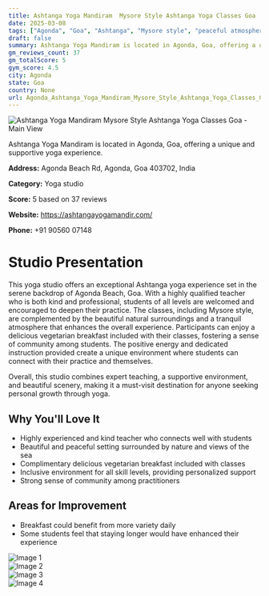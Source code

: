 ```yaml
---
title: Ashtanga Yoga Mandiram  Mysore Style Ashtanga Yoga Classes Goa
date: 2025-03-08
tags: ["Agonda", "Goa", "Ashtanga", "Mysore style", "peaceful atmosphere", "community oriented", "Agonda"]  
draft: false
summary: Ashtanga Yoga Mandiram is located in Agonda, Goa, offering a unique and supportive yoga experience.
gm_reviews_count: 37
gm_totalScore: 5
gym_score: 4.5
city: Agonda
state: Goa
country: None
url: Agonda_Ashtanga_Yoga_Mandiram_Mysore_Style_Ashtanga_Yoga_Classes_Goa
---
```


<div className="aspect-[16/9] relative my-8">
  <img 
    src="https://lh5.googleusercontent.com/p/AF1QipPSItV3nAtwN3kKpdJCgzrg6k5BbRIchkoaAOhp=w1920-h1080-k-no"
    alt="Ashtanga Yoga Mandiram  Mysore Style Ashtanga Yoga Classes Goa - Main View"
    className="object-cover absolute inset-0 w-full h-full rounded-lg"
  />
</div>

Ashtanga Yoga Mandiram is located in Agonda, Goa, offering a unique and supportive yoga experience.

**Address:** Agonda Beach Rd, Agonda, Goa 403702, India

**Category:** Yoga studio

**Score:** 5 based on 37 reviews

**Website:** https://ashtangayogamandir.com/

**Phone:** +91 90560 07148

# Studio Presentation

This yoga studio offers an exceptional Ashtanga yoga experience set in the serene backdrop of Agonda Beach, Goa. With a highly qualified teacher who is both kind and professional, students of all levels are welcomed and encouraged to deepen their practice. The classes, including Mysore style, are complemented by the beautiful natural surroundings and a tranquil atmosphere that enhances the overall experience. Participants can enjoy a delicious vegetarian breakfast included with their classes, fostering a sense of community among students. The positive energy and dedicated instruction provided create a unique environment where students can connect with their practice and themselves.

Overall, this studio combines expert teaching, a supportive environment, and beautiful scenery, making it a must-visit destination for anyone seeking personal growth through yoga.

## Why You'll Love It

- Highly experienced and kind teacher who connects well with students
- Beautiful and peaceful setting surrounded by nature and views of the sea
- Complimentary delicious vegetarian breakfast included with classes
- Inclusive environment for all skill levels, providing personalized support
- Strong sense of community among practitioners

## Areas for Improvement

- Breakfast could benefit from more variety daily
- Some students feel that staying longer would have enhanced their experience

<div className="grid grid-cols-1 xl:grid-cols-2 gap-4 my-8">
<div className="aspect-[4/3] relative"><img src="https://lh3.googleusercontent.com/p/AF1QipMted7_76OSnfDt-lD0E6cV2DxOmhc0p8Ct-l2J=w1920-h1080-k-no" alt="Image 1" className="object-cover absolute inset-0 w-full h-full rounded-lg" /></div>
<div className="aspect-[4/3] relative"><img src="https://lh5.googleusercontent.com/p/AF1QipN1A9gc81DI_a-Gpt8zY0dU_1qNKKbtueWnV4GR=w1920-h1080-k-no" alt="Image 2" className="object-cover absolute inset-0 w-full h-full rounded-lg" /></div>
<div className="aspect-[4/3] relative"><img src="https://lh5.googleusercontent.com/p/AF1QipMAcFR5EwTbkj-SZnmmcOVf_mqZUxwar50se9Dt=w1920-h1080-k-no" alt="Image 3" className="object-cover absolute inset-0 w-full h-full rounded-lg" /></div>
<div className="aspect-[4/3] relative"><img src="https://lh5.googleusercontent.com/p/AF1QipOmHj7jpUEjw6-z4BvJzBH9bEqJymPkSTPg3a3R=w1920-h1080-k-no" alt="Image 4" className="object-cover absolute inset-0 w-full h-full rounded-lg" /></div>
</div>